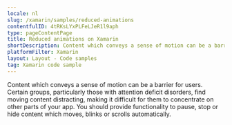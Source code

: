 ```yaml
---
locale: nl
slug: /xamarin/samples/reduced-animations
contentfulID: 4tRKsLYxPLFeLJeR1l9aph
type: pageContentPage
title: Reduced animations on Xamarin
shortDescription: Content which conveys a sense of motion can be a barrier for users.
platformFilter: Xamarin
layout: Layout - Code samples
tag: Xamarin code sample
---
```


Content which conveys a sense of motion can be a barrier for users. Certain groups, particularly those with attention deficit disorders, find moving content distracting, making it difficult for them to concentrate on other parts of your app. You should provide functionality to pause, stop or hide content which moves, blinks or scrolls automatically.

<CodeSample id="screen-animations" locale="nl" platform="xamarin"/>